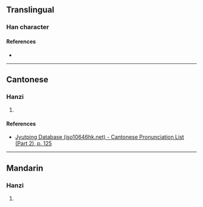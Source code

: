 {{character info}}
==Translingual==

===Han character===
{{Han char|rn=75|rad=木|as=03|sn=7|four=58917|canj=DON|ids=⿰木乞}}

====References====
* {{Han ref|kx=0512.060|dkj=14474|dj=0897.080|hdz=21160.070|uh=675A|ud=26458|bh=CB46|bd=52038}}

----

==Cantonese==

===Hanzi===
{{yue-hanzi|jyut=[[koi3]]|y=koi3}}

# {{rfdef|yue|sort=木03}}

====References====
* [http://www.iso10646hk.net/jp/document/download.jsp Jyutping Database (iso10646hk.net) - Cantonese Pronunciation List (Part 2), p. 125]

----

==Mandarin==

===Hanzi===
{{cmn-hanzi|pin=[[gài]] ([[gai4]])|wg=kai<sup>4</sup>}}

# {{rfdef|cmn|sort=木03}}